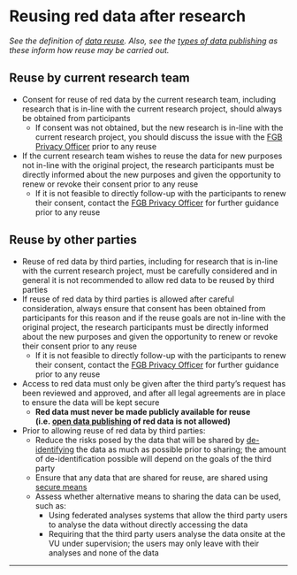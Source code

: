 

# Reusing red data after research

*See the definition of [data reuse](https://fgb-rdm.nl/rdm/definitions/Definitions.html#reusedata){target="_blank"}. Also, see the [types of data publishing](https://fgb-rdm.nl/rdm/definitions/Definitions.html#publishingdata){target="_blank"} as these inform how reuse may be carried out.*

## Reuse by current research team

-   Consent for reuse of red data by the current research team, including research that is in-line with the current research project, should always be obtained from participants
    -   If consent was not obtained, but the new research is in-line with the current research project, you should discuss the issue with the [FGB Privacy Officer](mailto:research.data.fgb@vu.nl) prior to any reuse
-   If the current research team wishes to reuse the data for new purposes not in-line with the original project, the research participants must be directly informed about the new purposes and given the opportunity to renew or revoke their consent prior to any reuse
    -   If it is not feasible to directly follow-up with the participants to renew their consent, contact the [FGB Privacy Officer](mailto:research.data.fgb@vu.nl) for further guidance prior to any reuse

## Reuse by other parties

-   Reuse of red data by third parties, including for research that is in-line with the current research project, must be carefully considered and in general it is not recommended to allow red data to be reused by third parties
-   If reuse of red data by third parties is allowed after careful consideration, always ensure that consent has been obtained from participants for this reason and if the reuse goals are not in-line with the original project, the research participants must be directly informed about the new purposes and given the opportunity to renew or revoke their consent prior to any reuse
    -   If it is not feasible to directly follow-up with the participants to renew their consent, contact the [FGB Privacy Officer](mailto:research.data.fgb@vu.nl) for further guidance prior to any reuse
-   Access to red data must only be given after the third party's request has been reviewed and approved, and after all legal agreements are in place to ensure the data will be kept secure
    -   **Red data must never be made publicly available for reuse (i.e. [open data publishing](https://fgb-rdm.nl/rdm/definitions/Definitions.html#publTypes){target="_blank"} of red data is not allowed)**
-   Prior to allowing reuse of red data by third parties:
    -   Reduce the risks posed by the data that will be shared by [de-identifying](https://fgb-rdm.nl/Security/Deidentification.html){target="_blank"} the data as much as possible prior to sharing; the amount of de-identification possible will depend on the goals of the third party
    -   Ensure that any data that are shared for reuse, are shared using [secure means](https://fgb-rdm.nl/Security/DigitalTransfer.html){target="_blank"}
    -   Assess whether alternative means to sharing the data can be used, such as:
        -   Using federated analyses systems that allow the third party users to analyse the data without directly accessing the data
        -   Requiring that the third party users analyse the data onsite at the VU under supervision; the users may only leave with their analyses and none of the data

------------------------------------------------------------------------

<br>
